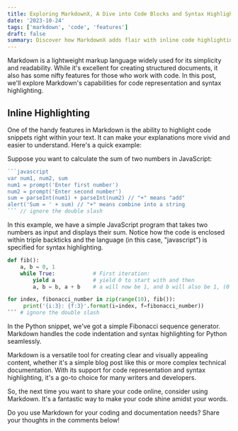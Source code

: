 ```yaml
---
title: Exploring MarkdownX, A Dive into Code Blocks and Syntax Highlighting
date: '2023-10-24'
tags: ['markdown', 'code', 'features']
draft: false
summary: Discover how MarkdownX adds flair with inline code highlighting. Whether it's JavaScript or Python, MarkdownX ensures your code shines brilliantly. It's not just for techies; MarkdownX enhances any content. 
---
```


Markdown is a lightweight markup language widely used for its simplicity and readability. While it's excellent for creating structured documents, it also has some nifty features for those who work with code. In this post, we'll explore Markdown's capabilities for code representation and syntax highlighting.

## Inline Highlighting
One of the handy features in Markdown is the ability to highlight code snippets right within your text. It can make your explanations more vivid and easier to understand. Here's a quick example:

Suppose you want to calculate the sum of two numbers in JavaScript:
```javascript
```javascript
var num1, num2, sum
num1 = prompt('Enter first number')
num2 = prompt('Enter second number')
sum = parseInt(num1) + parseInt(num2) // "+" means "add"
alert('Sum = ' + sum) // "+" means combine into a string
``` // ignore the double slash
```

In this example, we have a simple JavaScript program that takes two numbers as input and displays their sum. Notice how the code is enclosed within triple backticks and the language (in this case, "javascript") is specified for syntax highlighting.

```python
def fib():
    a, b = 0, 1
    while True:            # First iteration:
        yield a            # yield 0 to start with and then
        a, b = b, a + b    # a will now be 1, and b will also be 1, (0 + 1)

for index, fibonacci_number in zip(range(10), fib()):
     print('{i:3}: {f:3}'.format(i=index, f=fibonacci_number))
``` # ignore the double slash
```
In the Python snippet, we've got a simple Fibonacci sequence generator. Markdown handles the code indentation and syntax highlighting for Python seamlessly.

Markdown is a versatile tool for creating clear and visually appealing content, whether it's a simple blog post like this or more complex technical documentation. With its support for code representation and syntax highlighting, it's a go-to choice for many writers and developers.

So, the next time you want to share your code online, consider using Markdown. It's a fantastic way to make your code shine amidst your words.

Do you use Markdown for your coding and documentation needs? Share your thoughts in the comments below!


